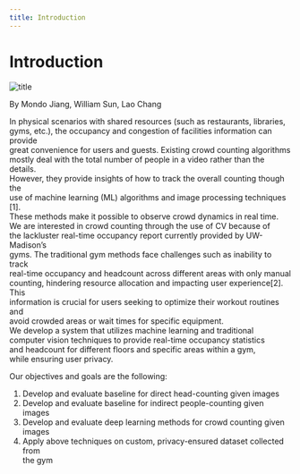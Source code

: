 ```yaml
---
title: Introduction
---
```

# Introduction

![title](/img/example.png)

By Mondo Jiang, William Sun, Lao Chang

In physical scenarios with shared resources (such as restaurants, libraries,  
gyms, etc.), the occupancy and congestion of facilities information can provide  
great convenience for users and guests.  Existing crowd counting algorithms  
mostly deal with the total number of people in a video rather than the details.  
However, they provide insights of how to track the overall counting though the  
use of machine learning (ML) algorithms and image processing techniques [1].  
These methods make it possible to observe crowd dynamics in real time.  
We are interested in crowd counting through the use of CV because of  
the lackluster real-time occupancy report currently provided by UW-Madison’s  
gyms.  The traditional gym methods face challenges such as inability to track  
real-time occupancy and headcount across different areas with only manual  
counting, hindering resource allocation and impacting user experience[2]. This  
information is crucial for users seeking to optimize their workout routines and  
avoid crowded areas or wait times for specific equipment.  
We develop a system that utilizes machine learning and traditional  
computer vision techniques to provide real-time occupancy statistics  
and headcount for different floors and specific areas within a gym,  
while ensuring user privacy.  

Our objectives and goals are the following:  
1. Develop and evaluate baseline for direct head-counting given images  
2. Develop and evaluate baseline for indirect people-counting given images  
3. Develop and evaluate deep learning methods for crowd counting given  
images  
4. Apply above techniques on custom, privacy-ensured dataset collected from  
the gym 
